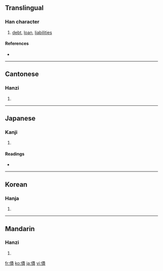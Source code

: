 {{also|债}}
==Translingual==

===Han character===
{{Han char|rn=9|rad=人|as=11|sn=13|four=2528<sub>6</sub>|canj=人手一金 (OQMC)}}

# [[debt]], [[loan]], [[liabilities]]

====References====
* {{Han ref|kx=0114.260|dkj=01022|dj=0244.030|hdz=10207.100|uh=50B5|ud=20661|bh=B6C5|bd=46789}}

----

==Cantonese==

===Hanzi===
{{yue-hanzi|jyut=|y=jaai3}}

# {{defn|Cantonese}}

----

==Japanese==

===Kanji===
{{ja-kanji|grade=c|rs=人11}}

# {{defn|Japanese}}

====Readings====
* {{ja-readings|on=[[さい]] (sai)|kun=[[かり]] (kari)}}

----

==Korean==

===Hanja===
{{ko-hanja|hangeul=채|rv=chae|mr=ch'ae}}

# {{defn|Korean}}

----

==Mandarin==

===Hanzi===
{{cmn-hanzi|sim=债|pin=[[zhài]] ([[zhai4]])|wg=chai<sup>4</sup>}}

# {{defn|Mandarin}}

[[fr:債]]
[[ko:債]]
[[ja:債]]
[[vi:債]]